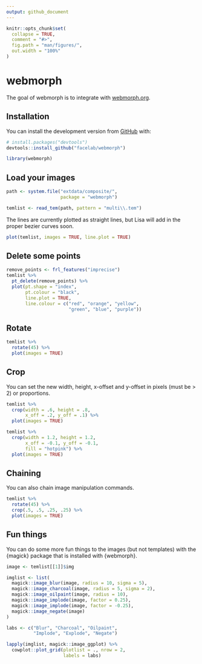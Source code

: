 ```yaml
---
output: github_document
---
```


<!-- README.md is generated from README.Rmd. Please edit that file -->

```r
knitr::opts_chunk$set(
  collapse = TRUE,
  comment = "#>",
  fig.path = "man/figures/",
  out.width = "100%"
)
```

# webmorph

<!-- badges: start -->
<!-- badges: end -->

The goal of webmorph is to integrate with [webmorph.org](https://webmorph.org).

## Installation

You can install the development version from [GitHub](https://github.com/) with:

``` r
# install.packages("devtools")
devtools::install_github("facelab/webmorph")
```

```r
library(webmorph)
```


## Load your images

```r
path <- system.file("extdata/composite/", 
                    package = "webmorph")

temlist <- read_tem(path, pattern = "multi\\.tem")
```

The lines are currently plotted as straight lines, but Lisa will add in the proper bezier curves soon.

```r
plot(temlist, images = TRUE, line.plot = TRUE)
```

## Delete some points

```r

remove_points <- frl_features("imprecise")
temlist %>%
  pt_delete(remove_points) %>%
  plot(pt.shape = "index", 
       pt.colour = "black", 
       line.plot = TRUE, 
       line.colour = c("red", "orange", "yellow", 
                       "green", "blue", "purple"))
```


## Rotate

```r
temlist %>%
  rotate(45) %>%
  plot(images = TRUE)
```


## Crop

You can set the new width, height, x-offset and y-offset in pixels (must be > 2) or proportions.

```r
temlist %>%
  crop(width = .6, height = .8, 
       x_off = .2, y_off = .1) %>%
  plot(images = TRUE)
```


```r
temlist %>%
  crop(width = 1.2, height = 1.2, 
       x_off = -0.1, y_off = -0.1,
       fill = "hotpink") %>%
  plot(images = TRUE)
```

## Chaining

You can also chain image manipulation commands.

```r
temlist %>%
  rotate(45) %>%
  crop(.5, .5, .25, .25) %>%
  plot(images = TRUE)
```


## Fun things

You can do some more fun things to the images (but not templates) with the {magick} package that is installed with {webmorph}.

```r
image <- temlist[[1]]$img

imglist <- list(
  magick::image_blur(image, radius = 10, sigma = 5),
  magick::image_charcoal(image, radius = 5, sigma = 2),
  magick::image_oilpaint(image, radius = 10),
  magick::image_implode(image, factor = 0.25),
  magick::image_implode(image, factor = -0.25),
  magick::image_negate(image)
)

labs <- c("Blur", "Charcoal", "Oilpaint", 
          "Implode", "Explode", "Negate")

lapply(imglist, magick::image_ggplot) %>%
  cowplot::plot_grid(plotlist = ., nrow = 2,
                     labels = labs)

```

